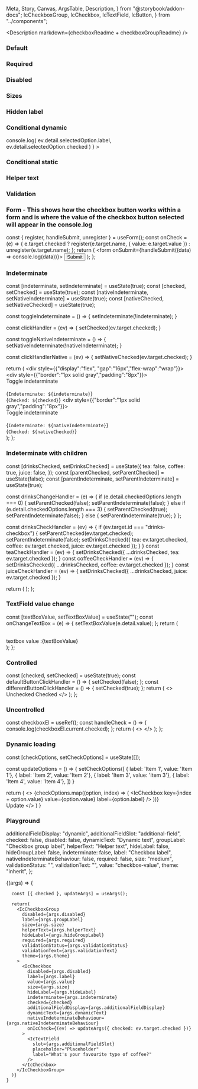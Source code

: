   Meta,
  Story,
  Canvas,
  ArgsTable,
  Description,
} from "@storybook/addon-docs";
  IcCheckboxGroup,
  IcCheckbox,
  IcTextField,
  IcButton,
} from "../components";

<Meta title="Checkbox" component={IcCheckboxGroup} />

<Description markdown={checkboxReadme + checkboxGroupReadme} />

### Default

<Canvas>
  <Story name="Default">
    <IcCheckboxGroup label="This is a label" name="1">
      <IcCheckbox value="valueName1" label="Unselected / Default" />
      <IcCheckbox value="valueName2" label="Selected / Default" checked />
      <IcCheckbox value="valueName3" label="Unselected / Disabled" disabled />
    </IcCheckboxGroup>
  </Story>
</Canvas>

### Required

<Canvas>
  <Story name="Required">
    <IcCheckboxGroup label="This is a label" required name="1">
      <IcCheckbox value="valueName1" label="Unselected / Default" />
      <IcCheckbox value="valueName2" label="Selected / Default" checked />
      <IcCheckbox value="valueName3" label="Unselected / Disabled" disabled />
    </IcCheckboxGroup>
  </Story>
</Canvas>

### Disabled

<Canvas>
  <Story name="Disabled">
    <IcCheckboxGroup label="This is a label" name="1" disabled>
      <IcCheckbox value="valueName1" label="Unselected / Disabled 1" disabled />
      <IcCheckbox value="valueName2" label="Unselected / Disabled 2" disabled />
      <IcCheckbox value="valueName3" label="Unselected / Disabled 3" disabled />
      <IcCheckbox
        value="valueName4"
        label="Selected / Disabled"
        disabled
        checked
      />
    </IcCheckboxGroup>
  </Story>
</Canvas>

### Sizes

<Canvas>
  <Story name="Sizes">
    <IcCheckboxGroup
      size="large"
      label="These are checkboxes with the 'size' attribute set on them individually"
      name="group1"
    >
      <IcCheckbox
        size="small"
        value="valueName1"
        label="Unselected / Default"
      />
      <IcCheckbox
        size="medium"
        value="valueName2"
        label="Selected / Default"
        checked
      />
      <IcCheckbox
        size="large"
        value="valueName3"
        label="Unselected / Disabled"
        disabled
      />
    </IcCheckboxGroup>
    <IcCheckboxGroup
      size="small"
      label="This is a checkbox group with small checkboxes"
      name="group2"
    >
      <IcCheckbox value="valueName1" label="Unselected / Default" />
      <IcCheckbox value="valueName2" label="Selected / Default" checked />
      <IcCheckbox value="valueName3" label="Unselected / Disabled" disabled />
    </IcCheckboxGroup>
    <IcCheckboxGroup
      size="medium"
      label="This is a checkbox group with default-sized checkboxes"
      name="group3"
    >
      <IcCheckbox value="valueName1" label="Unselected / Default" />
      <IcCheckbox value="valueName2" label="Selected / Default" checked />
      <IcCheckbox value="valueName3" label="Unselected / Disabled" disabled />
    </IcCheckboxGroup>
    <IcCheckboxGroup
      size="large"
      label="This is a checkbox group with large checkboxes"
      name="group4"
    >
      <IcCheckbox value="valueName1" label="Unselected / Default" />
      <IcCheckbox value="valueName2" label="Selected / Default" checked />
      <IcCheckbox value="valueName3" label="Unselected / Disabled" disabled />
    </IcCheckboxGroup>
  </Story>
</Canvas>

### Hidden label

<Canvas>
  <Story name="Hidden label">
    <IcCheckboxGroup label="This is a label" hideLabel name="1">
      <IcCheckbox value="valueName1" label="Unselected / Default" />
      <IcCheckbox value="valueName2" label="Selected / Default" checked />
      <IcCheckbox value="valueName3" label="Unselected / Disabled" disabled />
    </IcCheckboxGroup>
  </Story>
</Canvas>

### Conditional dynamic

<Canvas>
  <Story name="Conditional dynamic">
    <IcCheckboxGroup
      label="Conditional dynamic"
      name="1"
      onIcChange={(ev) =>
        console.log(
          ev.detail.selectedOption.label,
          ev.detail.selectedOption.checked
        )
      }
    >
      <IcCheckbox
        additionalFieldDisplay="dynamic"
        value="valueName1"
        label="option1"
      >
        <IcTextField
          slot="additional-field"
          placeholder="Placeholder"
          label="What's your favourite type of coffee?"
        />
      </IcCheckbox>
      <IcCheckbox
        additionalFieldDisplay="dynamic"
        value="valueName2"
        label="option2 - error example"
      >
        <IcTextField
          validationStatus="error"
          validationText="now it has really gone to (coffee) pot"
          slot="additional-field"
          placeholder="Placeholder"
          label="What's your favourite type of coffee?"
        />
      </IcCheckbox>
      <IcCheckbox
        additionalFieldDisplay="dynamic"
        value="valueName3"
        label="option3"
      >
        <IcTextField
          slot="additional-field"
          placeholder="Placeholder"
          label="What's your favourite type of coffee?"
        />
      </IcCheckbox>
    </IcCheckboxGroup>
  </Story>
</Canvas>

### Conditional static

<Canvas>
  <Story name="Conditional static">
    <IcCheckboxGroup label=" Conditional static " name="1">
      <IcCheckbox value="valueName1" label="option1">
        <IcTextField
          slot="additional-field"
          label="What's your favourite type of coffee?"
        />
      </IcCheckbox>
      <IcCheckbox value="valueName2" label="option2" />
    </IcCheckboxGroup>
  </Story>
</Canvas>

### Helper text

<Canvas>
  <Story name="Helper text">
    <IcCheckboxGroup label="This is a label" name="1" helperText="Helper text">
      <IcCheckbox value="valueName1" label="Unselected / Default" />
      <IcCheckbox value="valueName2" label="Selected / Default" checked />
      <IcCheckbox value="valueName3" label="Unselected / Disabled" disabled />
    </IcCheckboxGroup>
  </Story>
</Canvas>

### Validation

<Canvas>
  <Story name="Validation">
    <IcCheckboxGroup
      label="This is a label"
      name="1"
      validationStatus="error"
      validationText="Error message"
    >
      <IcCheckbox value="valueName1" label="Unselected / Default" />
      <IcCheckbox value="valueName2" label="Selected / Default" checked />
      <IcCheckbox value="valueName3" label="Unselected / Disabled" disabled />
    </IcCheckboxGroup>
  </Story>
</Canvas>

### Form - This shows how the checkbox button works within a form and is where the value of the checkbox button selected will appear in the console.log

  const { register, handleSubmit, unregister } = useForm();
  const onCheck = (e) => {
    e.target.checked
      ? register(e.target.name, { value: e.target.value })
      : unregister(e.target.name);
  };
  return (
    <form onSubmit={handleSubmit((data) => console.log(data))}>
      <IcCheckboxGroup label="This is a label" name="1">
        <IcCheckbox
          name="checkbox1"
          value="valueName1"
          label="Unselected / Default"
          onIcCheck={onCheck}
        />
        <IcCheckbox
          name="checkbox2"
          value="valueName2"
          label="Selected / Default"
          onIcCheck={onCheck}
        />
        <IcCheckbox
          name="checkbox3"
          value="valueName3"
          label="Unselected / Disabled"
          Disabled
        />
      </IcCheckboxGroup>
      <input type="submit" value="Submit" />
    </form>
  );
};

<Canvas>
  <Story name="Form">
    <Form />
  </Story>
</Canvas>

### Indeterminate

  const [indeterminate, setIndeterminate] = useState(true);
  const [checked, setChecked] = useState(true);
  const [nativeIndeterminate, setNativeIndeterminate] = useState(true);
  const [nativeChecked, setNativeChecked] = useState(true);
  
  const toggleIndeterminate = () => {
    setIndeterminate(!indeterminate);
  }

  const clickHandler = (ev) => {
    setChecked(ev.target.checked);
  }

  const toggleNativeIndeterminate = () => {
    setNativeIndeterminate(!nativeIndeterminate);
  }

  const clickHandlerNative = (ev) => {
    setNativeChecked(ev.target.checked);
  }

  return (
    <div style={{"display":"flex", "gap":"16px","flex-wrap":"wrap"}}>
      <div style={{"border":"1px solid gray","padding":"8px"}}>
        <IcCheckboxGroup label="'native-indeterminate-behavior'=false" name="indeterminate">
          <IcCheckbox
            value="indeterminate"
            label="Indeterminate checkbox"
            checked={checked}
            indeterminate={indeterminate}
            onClick={clickHandler}
          />
        </IcCheckboxGroup>
        <br />
        <IcButton onClick={toggleIndeterminate}>Toggle indeterminate</IcButton>
        <br />
        <br />
        <span>{`Indeterminate: ${indeterminate}`}</span>
        <br />
        <span>{`Checked: ${checked}`}</span>
      </div>
      <div style={{"border":"1px solid gray","padding":"8px"}}>
        <IcCheckboxGroup label="'native-indeterminate-behavior'=true" name="native-indeterminate">
          <IcCheckbox
            value="native-indeterminate"
            label="Indeterminate checkbox"
            checked={nativeChecked}
            indeterminate={nativeIndeterminate}
            onClick={clickHandlerNative}
            nativeIndeterminateBehaviour
          />
        </IcCheckboxGroup>
        <br />
        <IcButton onClick={toggleNativeIndeterminate}>Toggle indeterminate</IcButton>
        <br />
        <br />
        <span>{`Indeterminate: ${nativeIndeterminate}`}</span>
        <br />
        <span>{`Checked: ${nativeChecked}`}</span>
      </div>  
    </div>
  );
};

<Canvas>
  <Story name="Indeterminate">
    <Indeterminate />
  </Story>
</Canvas>

### Indeterminate with children

  const [drinksChecked, setDrinksChecked] = useState({
    tea: false,
    coffee: true,
    juice: false,
  });
  const [parentChecked, setParentChecked] = useState(false);
  const [parentIndeterminate, setParentIndeterminate] = useState(true);

  const drinksChangeHandler = (e) => {
    if (e.detail.checkedOptions.length === 0) {
      setParentChecked(false);
      setParentIndeterminate(false);
    } else if (e.detail.checkedOptions.length === 3) {
      setParentChecked(true);
      setParentIndeterminate(false);
    } else {
      setParentIndeterminate(true);
    }
  };

  const drinksCheckHandler = (ev) => {
    if (ev.target.id === "drinks-checkbox") {
      setParentChecked(ev.target.checked);
      setParentIndeterminate(false);
      setDrinksChecked({ tea: ev.target.checked, coffee: ev.target.checked, juice: ev.target.checked });
    }
  }
  const teaCheckHandler = (ev) => {
    setDrinksChecked({ ...drinksChecked, tea: ev.target.checked });
  }
  const coffeeCheckHandler = (ev) => {
    setDrinksChecked({ ...drinksChecked, coffee: ev.target.checked });
  }
  const juiceCheckHandler = (ev) => {
    setDrinksChecked({ ...drinksChecked, juice: ev.target.checked });
  }

  return (
    <IcCheckboxGroup label="Liked things" name="1">
      <IcCheckbox
        id="drinks-checkbox"
        value="drinks"
        label="Drinks"
        checked={parentChecked}
        indeterminate={parentIndeterminate}
        nativeIndeterminateBehaviour
        onIcCheck={drinksCheckHandler}
      >
        <IcCheckboxGroup
          name="2"
          label="Drinks"
          hideLabel
          slot="additional-field"
          onIcChange={drinksChangeHandler}
        >
          <IcCheckbox value="tea" label="Tea" checked={drinksChecked.tea} onIcCheck={teaCheckHandler}/>
          <IcCheckbox value="coffee" label="Coffee" checked={drinksChecked.coffee} onIcCheck={coffeeCheckHandler}/>
          <IcCheckbox value="juice" label="Juice" checked={drinksChecked.juice} onIcCheck={juiceCheckHandler}/>
        </IcCheckboxGroup>
      </IcCheckbox>
    </IcCheckboxGroup>
  );
};

<Canvas>
  <Story name="Indeterminate with children">
    <IndeterminateWithChildren />
  </Story>
</Canvas>

### TextField value change

  const [textBoxValue, setTextBoxValue] = useState("");
  const onChangeTextBox = (e) => {
    setTextBoxValue(e.detail.value);
  };
  return (
    <div>
      <IcCheckboxGroup label="This is a label" name="1">
        <IcCheckbox
          additionalFieldDisplay="static"
          value="valueName1"
          label="option1"
        >
          <IcTextField
            slot="additional-field"
            placeholder="Placeholder"
            label="What's your favourite type of coffee?"
            onIcChange={onChangeTextBox}
          />
        </IcCheckbox>
      </IcCheckboxGroup>
      <br />
      <div>textbox value :{textBoxValue}</div>
    </div>
  );
};

<Canvas>
  <Story name="TextField value change">
    <TextField />
  </Story>
</Canvas>

### Controlled

  const [checked, setChecked] = useState(true);
  const defaultButtonClickHandler = () => {
    setChecked(false);
  };
  const differentButtonClickHandler = () => {
    setChecked(true);
  };
  return (
    <>
      <IcCheckbox checked={checked} label="Label" value="valueName1" />
      <IcButton variant="primary" onClick={defaultButtonClickHandler}>
        Unchecked
      </IcButton>
      <IcButton variant="primary" onClick={differentButtonClickHandler}>
        Checked
      </IcButton>
    </>
  );
};

<Canvas>
  <Story name="Controlled">
    <Controlled />
  </Story>
</Canvas>

### Uncontrolled

  const checkboxEl = useRef();
  const handleCheck = () => {
    console.log(checkboxEl.current.checked);
  };
  return (
    <>
      <IcCheckbox
        ref={checkboxEl}
        label="Label"
        value="valueName1"
        onIcCheck={handleCheck}
      />
    </>
  );
};

<Canvas>
  <Story name="Uncontrolled">
    <Uncontrolled />
  </Story>
</Canvas>

### Dynamic loading

  const [checkOptions, setCheckOptions] = useState([]);
  
  const updateOptions = () => {
    setCheckOptions([
      { label: 'Item 1', value: 'Item 1'},
      { label: 'Item 2', value: 'Item 2'},
      { label: 'Item 3', value: 'Item 3'},
      { label: 'Item 4', value: 'Item 4'},
    ])
  }

  return (
  <>
    <IcCheckboxGroup label="What is your favourite coffee?" name="checkbox-group-1">
      {checkOptions.map((option, index) => (
        <IcCheckbox
          key={index + option.value}
          value={option.value}
          label={option.label}
        />
      ))}
    </IcCheckboxGroup>
    <br />
    <IcButton onClick={updateOptions}>Update</IcButton>
  </>
  ) 
}

<Canvas>
  <Story name="Dynamic loading">
    <CheckOptionsDynamic />
  </Story>
</Canvas>


### Playground

  additionalFieldDisplay: "dynamic",
  additionalFieldSlot: "additional-field",
  checked: false,
  disabled: false,
  dynamicText: "Dynamic text",
  groupLabel: "Checkbox group label",
  helperText: "Helper text",
  hideLabel: false,
  hideGroupLabel: false,
  indeterminate: false,
  label: "Checkbox label",
  nativeIndeterminateBehaviour: false,
  required: false,
  size: "medium",  
  validationStatus: "",
  validationText: "",
  value: "checkbox-value",
  theme: "inherit",
};       

<Canvas>
  <Story
    args={defaultArgs}
    argTypes={{
      additionalFieldDisplay: {
        options: ["dynamic", "static"],
        control: { type: "inline-radio" },
      },
      additionalFieldSlot: {
        options: ["additional-field", ""],
        control: { type: "select" },
      },
      size: {
        options: ["medium", "large", "small"],
        control: { type: "inline-radio" },
      },
      validationStatus: {
        options: ["warning", "error", "success", ""],
        control: { type: "select" }
      },
      theme: {
        options: ["light", "dark", "inherit"],
        control: { type: "inline-radio" }
      }
    }}
    name="Playground"
  >
    {(args) => {

      const [{ checked }, updateArgs] = useArgs();
      
      return(
        <IcCheckboxGroup 
          disabled={args.disabled} 
          label={args.groupLabel} 
          size={args.size} 
          helperText={args.helperText} 
          hideLabel={args.hideGroupLabel} 
          required={args.required}
          validationStatus={args.validationStatus}
          validationText={args.validationText}
          theme={args.theme}
        >
          <IcCheckbox
            disabled={args.disabled}
            label={args.label}
            value={args.value}
            size={args.size}
            hideLabel={args.hideLabel}
            indeterminate={args.indeterminate}
            checked={checked}
            additionalFieldDisplay={args.additionalFieldDisplay}
            dynamicText={args.dynamicText}
            nativeIndeterminateBehaviour={args.nativeIndeterminateBehaviour}
            onIcCheck={(ev) => updateArgs({ checked: ev.target.checked })}
          >
            <IcTextField
              slot={args.additionalFieldSlot}
              placeholder="Placeholder"
              label="What's your favourite type of coffee?"
            />
          </IcCheckbox>
        </IcCheckboxGroup>
      )}
    }
  </Story>
</Canvas>

